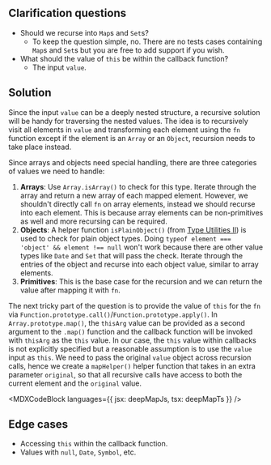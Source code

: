 

## Clarification questions

- Should we recurse into `Map`s and `Set`s?
  - To keep the question simple, no. There are no tests cases containing `Map`s and `Set`s but you are free to add support if you wish.
- What should the value of `this` be within the callback function?
  - The input `value`.

## Solution

Since the input `value` can be a deeply nested structure, a recursive solution will be handy for traversing the nested values. The idea is to recursively visit all elements in `value` and transforming each element using the `fn` function except if the element is an `Array` or an `Object`, recursion needs to take place instead.

Since arrays and objects need special handling, there are three categories of values we need to handle:

1. **Arrays**: Use `Array.isArray()` to check for this type. Iterate through the array and return a new array of each mapped element. However, we shouldn't directly call `fn` on array elements, instead we should recurse into each element. This is because array elements can be non-primitives as well and more recursing can be required.
1. **Objects**: A helper function `isPlainObject()` (from [Type Utilities II](/questions/javascript/type-utilities-ii)) is used to check for plain object types. Doing `typeof element === 'object' && element !== null` won't work because there are other value types like `Date` and `Set` that will pass the check. Iterate through the entries of the object and recurse into each object value, similar to array elements.
1. **Primitives**: This is the base case for the recursion and we can return the value after mapping it with `fn`.

The next tricky part of the question is to provide the value of `this` for the `fn` via `Function.prototype.call()`/`Function.prototype.apply()`. In `Array.prototype.map()`, the `thisArg` value can be provided as a second argument to the `.map()` function and the callback function will be invoked with `thisArg` as the `this` value. In our case, the `this` value within callbacks is not explicitly specified but a reasonable assumption is to use the `value` input as `this`. We need to pass the original `value` object across recursion calls, hence we create a `mapHelper()` helper function that takes in an extra parameter `original`, so that all recursive calls have access to both the current element and the `original` value.

<MDXCodeBlock languages={{ jsx: deepMapJs, tsx: deepMapTs }} />

## Edge cases

- Accessing `this` within the callback function.
- Values with `null`, `Date`, `Symbol`, etc.
